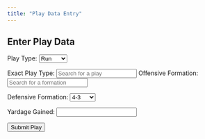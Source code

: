 ```yaml
---
title: "Play Data Entry"
---
```


<section id="input-section">
  <h2>Enter Play Data</h2>
  <form id="play-form">
    <label for="play-type">Play Type:</label>
    <select id="play-type" name="play-type" required>
      <option value="Run">Run</option>
      <option value="Pass">Pass</option>
      <option value="Screen">Screen</option>
      <option value="N/A">N/A</option>
    </select>

    <label for="exact-play-type">Exact Play Type:</label>
    <input type="text" id="exact-play-type-search" placeholder="Search for a play" autocomplete="off">
    <ul id="exact-play-type-list" style="border: 1px solid #ccc; max-height: 150px; overflow-y: auto; display: none;"></ul>

    <label for="offensive-formation">Offensive Formation:</label>
    <input type="text" id="offensive-formation-search" placeholder="Search for a formation" autocomplete="off">
    <ul id="offensive-formation-list" style="border: 1px solid #ccc; max-height: 150px; overflow-y: auto; display: none;"></ul>

    <label for="defensive-formation">Defensive Formation:</label>
    <select id="defensive-formation" name="defensive-formation" required>
      <option value="4-3">4-3</option>
      <option value="3-4">3-4</option>
      <option value="Nickel">Nickel</option>
      <option value="Dime">Dime</option>
      <option value="N/A">N/A</option>
    </select>

    <label for="yardage">Yardage Gained:</label>
    <input type="number" id="yardage" name="yardage" required>

    <button type="submit">Submit Play</button>
  </form>
</section>

<script src="../script.js"></script>
